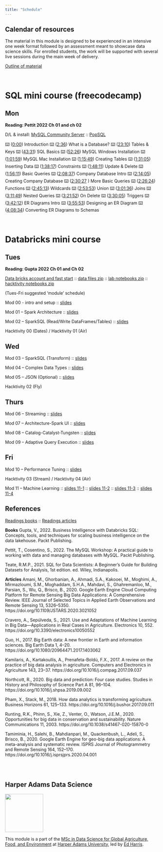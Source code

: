 ```yaml
---
title: "Schedule"
---
```


## Calendar of resources

The material in this module is designed to be experienced in an intensive one week format followed by an assessment meant to showcase data science skills. For enrolled students, the work will be supported with several live sessions during the main week of delivery.

[Outline of material](files/databricks-outline.docx)

<br>

# **SQL mini course (freecodecamp)**

## Mon

**Reading: Pettit 2022 Ch 01 and ch 02**

D/L & install: [MySQL Community Server](https://dev.mysql.com/downloads/mysql/) :: [PopSQL](https://popsql.com/)

⌨️ ([0:00](https://www.youtube.com/watch?v=HXV3zeQKqGY&t=0s)) Introduction ⌨️ ([2:36](https://www.youtube.com/watch?v=HXV3zeQKqGY&t=156s)) What is a Database? ⌨️ ([23:10](https://www.youtube.com/watch?v=HXV3zeQKqGY&t=1390s)) Tables & Keys ⌨️ ([43:31](https://www.youtube.com/watch?v=HXV3zeQKqGY&t=2611s)) SQL Basics ⌨️ ([52:26](https://www.youtube.com/watch?v=HXV3zeQKqGY&t=3146s)) MySQL Windows Installation ⌨️ ([1:01:59](https://www.youtube.com/watch?v=HXV3zeQKqGY&t=3719s)) MySQL Mac Installation ⌨️ ([1:15:49](https://www.youtube.com/watch?v=HXV3zeQKqGY&t=4549s)) Creating Tables ⌨️ ([1:31:05](https://www.youtube.com/watch?v=HXV3zeQKqGY&t=5465s)) Inserting Data ⌨️ ([1:38:17](https://www.youtube.com/watch?v=HXV3zeQKqGY&t=5897s)) Constraints ⌨️ ([1:48:11](https://www.youtube.com/watch?v=HXV3zeQKqGY&t=6491s)) Update & Delete ⌨️ ([1:56:11](https://www.youtube.com/watch?v=HXV3zeQKqGY&t=6971s)) Basic Queries ⌨️ ([2:08:37](https://www.youtube.com/watch?v=HXV3zeQKqGY&t=7717s)) Company Database Intro ⌨️ ([2:14:05](https://www.youtube.com/watch?v=HXV3zeQKqGY&t=8045s)) Creating Company Database ⌨️ ([2:30:27](https://www.youtube.com/watch?v=HXV3zeQKqGY&t=9027s) ) More Basic Queries ⌨️ ([2:26:24](https://www.youtube.com/watch?v=HXV3zeQKqGY&t=8784s)) Functions ⌨️ ([2:45:13](https://www.youtube.com/watch?v=HXV3zeQKqGY&t=9913s)) Wildcards ⌨️ ([2:53:53](https://www.youtube.com/watch?v=HXV3zeQKqGY&t=10433s)) Union ⌨️ ([3:01:36](https://www.youtube.com/watch?v=HXV3zeQKqGY&t=10896s)) Joins ⌨️ ([3:11:49](https://www.youtube.com/watch?v=HXV3zeQKqGY&t=11509s)) Nested Queries ⌨️ ([3:21:52](https://www.youtube.com/watch?v=HXV3zeQKqGY&t=12112s)) On Delete ⌨️ ([3:30:05](https://www.youtube.com/watch?v=HXV3zeQKqGY&t=12605s)) Triggers ⌨️ ([3:42:12](https://www.youtube.com/watch?v=HXV3zeQKqGY&t=13332s)) ER Diagrams Intro ⌨️ ([3:55:53](https://www.youtube.com/watch?v=HXV3zeQKqGY&t=14153s)) Designing an ER Diagram ⌨️ ([4:08:34](https://www.youtube.com/watch?v=HXV3zeQKqGY&t=14914s)) Converting ER Diagrams to Schemas

<br>

# **Databricks mini course**

## Tues

**Reading: Gupta 2022 Ch 01 and Ch 02**

[Data bricks account and fast start](files/00-databricks-community-account.docx) :: [data files zip](https://www.dropbox.com/s/4raa80mv99aizpy/data.zip?dl=1) :: [lab notebooks zip](notebooks-labs/databricks-notebooks.zip) :: [hacktivity notebooks zip](notebooks-hacktivity/hacktivities.zip)

(Tues-Fri suggested 'module' schedule)

Mod 00 - intro and setup :: [slides](slides/DB-Spark-Mod00-Intro-and-Setup.pptx)

Mod 01 -- Spark Architecture :: [slides](slides/DB-Spark-Mod01-Spark-Architecture!.pptx)

Mod 02 -- SparkSQL (Read/Write DataFrames/Tables) :: [slides](slides/DB-Spark-Mod02-SparkSQL(Read-Write)!.pptx)

Hacktivity 00 (Dates) / Hacktivity 01 (Air)

## Wed

Mod 03 -- SparkSQL (Transform) :: [slides](slides/DB-Spark-Mod03-SparkSQL-Transformations!%20(Student%20only).pptx)

Mod 04 -- Complex Data Types :: [slides](slides/DB-Spark-Mod04-Complex%20(Student%20Only)!.pptx)

Mod 05 -- JSON (Optional) :: [slides](slides/DB-Spark-Mod05-JSON!.pptx)

Hacktivity 02 (Fly)

## Thurs

Mod 06 -- Streaming :: [slides](slides/DB-Spark-Mod06-Streaming!.pptx)

Mod 07 -- Architecture-Spark UI :: [slides](slides/DB-Spark-Mod07-Job-Arch-SparkUI!.pptx)

Mod 08 -- Catalog-Catalyst-Tungsten :: [slides](slides/DB-Spark-Mod08-Catalyst-Tungsten!.pptx)

Mod 09 -- Adaptive Query Execution :: [slides](slides/DB-Spark-Mod09-AQE!.pptx)

## Fri

Mod 10 -- Performance Tuning :: [slides](slides/DB-Spark-Mod10-Perf-Tuning!.pptx)

Hacktivity 03 (Stream) / Hacktivity 04 (Air)

Mod 11 -- Machine Learning :: [slides 11-1](slides/Mod11-1.pptx) :: [slides 11-2](slides/Mod11-2.pptx) :: [slides 11-3](slides/Mod11-3.pptx) :: [slides 11-4](slides/Mod11-4.pptx)

## References
[Readings books](files/readings-books.zip) :: [Readings articles](files/readings-articles.zip)

**Books**
Gupta, V., 2022. Business Intelligence with Databricks SQL: Concepts, tools, and techniques for scaling business intelligence on the data lakehouse. Packt Publishing.

Pettit, T., Cosentino, S., 2022. The MySQL Workshop: A practical guide to working with data and managing databases with MySQL. Packt Publishing.

Teate, R.M.P., 2021. SQL for Data Scientists: A Beginner’s Guide for Building Datasets for Analysis, 1st edition. ed. Wiley, Indianapolis.

**Articles**
Amani, M., Ghorbanian, A., Ahmadi, S.A., Kakooei, M., Moghimi, A., Mirmazloumi, S.M., Moghaddam, S.H.A., Mahdavi, S., Ghahremanloo, M., Parsian, S., Wu, Q., Brisco, B., 2020. Google Earth Engine Cloud Computing Platform for Remote Sensing Big Data Applications: A Comprehensive Review. IEEE Journal of Selected Topics in Applied Earth Observations and Remote Sensing 13, 5326–5350. https://doi.org/10.1109/JSTARS.2020.3021052

Cravero, A., Sepúlveda, S., 2021. Use and Adaptations of Machine Learning in Big Data—Applications in Real Cases in Agriculture. Electronics 10, 552. https://doi.org/10.3390/electronics10050552

Guo, H., 2017. Big Earth data: A new frontier in Earth and information sciences. Big Earth Data 1, 4–20. https://doi.org/10.1080/20964471.2017.1403062

Kamilaris, A., Kartakoullis, A., Prenafeta-Boldú, F.X., 2017. A review on the practice of big data analysis in agriculture. Computers and Electronics in Agriculture 143, 23–37. https://doi.org/10.1016/j.compag.2017.09.037

Northcott, R., 2020. Big data and prediction: Four case studies. Studies in History and Philosophy of Science Part A 81, 96–104. https://doi.org/10.1016/j.shpsa.2019.09.002

Pham, X., Stack, M., 2018. How data analytics is transforming agriculture. Business Horizons 61, 125–133. https://doi.org/10.1016/j.bushor.2017.09.011

Runting, R.K., Phinn, S., Xie, Z., Venter, O., Watson, J.E.M., 2020. Opportunities for big data in conservation and sustainability. Nature Communications 11, 2003. https://doi.org/10.1038/s41467-020-15870-0

Tamiminia, H., Salehi, B., Mahdianpari, M., Quackenbush, L., Adeli, S., Brisco, B., 2020. Google Earth Engine for geo-big data applications: A meta-analysis and systematic review. ISPRS Journal of Photogrammetry and Remote Sensing 164, 152–170. https://doi.org/10.1016/j.isprsjprs.2020.04.001


<br><br>

## Harper Adams Data Science

![](img/HDS.png){fig-alt="Harper Data Science" width="125"}

This module is a part of the [MSc in Data Science for Global Agriculture, Food, and Environment](https://www.harper-adams.ac.uk/courses/postgraduate/201194/data-science-for-global-agriculture-food-and-environment "MSc in Data Science") at [Harper Adams University](https://www.harper-adams.ac.uk/ "Harper Adams University"), led by [Ed Harris](https://www.harper-adams.ac.uk/general/staff/profile/201620/Edwin-Harris/ "Ed's Faculty page").
